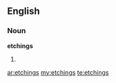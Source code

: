 ==English==

===Noun===
'''etchings'''

# {{plural of|[[etching]]}}

[[ar:etchings]]
[[my:etchings]]
[[te:etchings]]